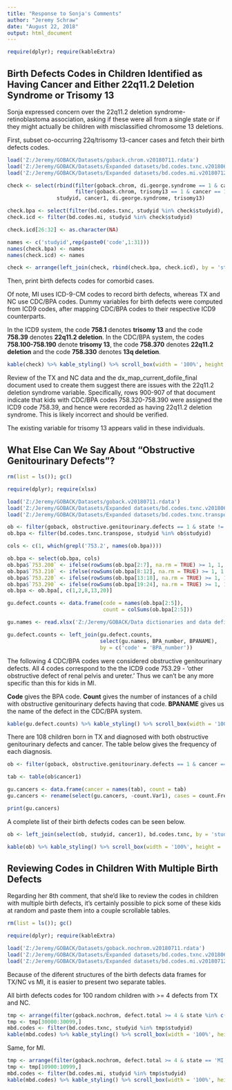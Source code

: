 ```yaml
---
title: "Response to Sonja's Comments"
author: "Jeremy Schraw"
date: "August 22, 2018"
output: html_document
---
```


```r
require(dplyr); require(kableExtra)
```


## Birth Defects Codes in Children Identified as Having Cancer and Either 22q11.2 Deletion Syndrome or Trisomy 13

Sonja expressed concern over the 22q11.2 deletion syndrome-retinoblastoma association, asking if these were all from a single state
or if they might actually be children with misclassified chromosome 13 deletions.

First, subset co-occurring 22q/trisomy 13-cancer cases and fetch their birth defects codes.


```r

load('Z:/Jeremy/GOBACK/Datasets/goback.chrom.v20180711.rdata')
load('Z:/Jeremy/GOBACK/Datasets/Expanded datasets/bd.codes.txnc.v20180606.rdata')
load('Z:/Jeremy/GOBACK/Datasets/Expanded datasets/bd.codes.mi.v20180712.rdata')

check <- select(rbind(filter(goback.chrom, di.george.syndrome == 1 & cancer == 1 & state != 'AR'),
                      filter(goback.chrom, trisomy13 == 1 & cancer == 1 & state != 'AR')),
                studyid, cancer1, di.george.syndrome, trisomy13)

check.bpa <- select(filter(bd.codes.txnc, studyid %in% check$studyid), 1:32)
check.icd <- filter(bd.codes.mi, studyid %in% check$studyid)

check.icd[26:32] <- as.character(NA)

names <- c('studyid',rep(paste0('code',1:31)))
names(check.bpa) <- names 
names(check.icd) <- names

check <- arrange(left_join(check, rbind(check.bpa, check.icd), by = 'studyid'), studyid)
```


Then, print birth defects codes for comorbid cases.

Of note, MI uses ICD-9-CM codes to record birth defects, whereas TX and NC use CDC/BPA codes.
Dummy variables for birth defects were computed from ICD9 codes, after mapping CDC/BPA codes
to their respective ICD9 counterparts. 

In the ICD9 system, the code **758.1** denotes **trisomy 13** and the code **758.39** denotes **22q11.2 deletion**.
In the CDC/BPA system, the codes **758.100-758.190** denote **trisomy 13**, the code **758.370** denotes **22q11.2 deletion** and
the code **758.330** denotes **13q deletion**.


```r
kable(check) %>% kable_styling() %>% scroll_box(width = '100%', height = '400px')
```


Review of the TX and NC data and the dx_map_current_dofile_final document used to create them suggest there are issues with
the 22q11.2 deletion syndrome variable. Specifically, rows 900-907 of that document indicate that kids with CDC/BPA codes 
758.320-758.390 were assigned the ICD9 code 758.39, and hence were recorded as having 22q11.2 deletion syndrome. This is likely incorrect
and should be verified.

The existing variable for trisomy 13 appears valid in these individuals.

## What Else Can We Say About "Obstructive Genitourinary Defects"?


```r
rm(list = ls()); gc()
```

```r
require(dplyr); require(xlsx)

load('Z:/Jeremy/GOBACK/Datasets/goback.v20180711.rdata')
load('Z:/Jeremy/GOBACK/Datasets/Expanded datasets/bd.codes.txnc.v20180606.rdata')
load('Z:/Jeremy/GOBACK/Datasets/Expanded datasets/bd.codes.txnc.transpose.v20180614.rdata')

ob <- filter(goback, obstructive.genitourinary.defects == 1 & state != 'AR')
ob.bpa <- filter(bd.codes.txnc.transpose, studyid %in% ob$studyid)

cols <- c(1, which(grepl('753.2', names(ob.bpa))))

ob.bpa <- select(ob.bpa, cols)
ob.bpa$`753.200` <- ifelse(rowSums(ob.bpa[2:7], na.rm = TRUE) >= 1, 1, 0)
ob.bpa$`753.210` <- ifelse(rowSums(ob.bpa[8:12], na.rm = TRUE) >= 1, 1, 0)
ob.bpa$`753.220` <- ifelse(rowSums(ob.bpa[13:18], na.rm = TRUE) >= 1, 1, 0)
ob.bpa$`753.290` <- ifelse(rowSums(ob.bpa[19:24], na.rm = TRUE) >= 1, 1, 0)
ob.bpa <- ob.bpa[, c(1,2,8,13,20)]

gu.defect.counts <- data.frame(code = names(ob.bpa[2:5]),
                               count = colSums(ob.bpa[2:5]))

gu.names <- read.xlsx('Z:/Jeremy/GOBACK/Data dictionaries and data definitions/dxmap_current.xlsx', sheetName = 'Current')

gu.defect.counts <- left_join(gu.defect.counts, 
                              select(gu.names, BPA_number, BPANAME), 
                              by = c('code' = 'BPA_number'))

```


The following 4 CDC/BPA codes were considered obstructive genitourinary defects.
All 4 codes correspond to the the ICD9 code 753.29 - 'other obstructive defect of renal pelvis and ureter.'
Thus we can't be any more specific than this for kids in MI.

**Code** gives the BPA code. 
**Count** gives the number of instances of a child with obstructive genitourinary defects having that code. 
**BPANAME** gives us the name of the defect in the CDC/BPA system.


```r
kable(gu.defect.counts) %>% kable_styling() %>% scroll_box(width = '100%')
```


There are 108 children born in TX and diagnosed with both obstructive genitourinary defects and cancer.
The table below gives the frequency of each diagnosis.


```r

ob <- filter(goback, obstructive.genitourinary.defects == 1 & cancer == 1 & state == 'TX')

tab <- table(ob$cancer1)

gu.cancers <- data.frame(cancer = names(tab), count = tab)
gu.cancers <- rename(select(gu.cancers, -count.Var1), cases = count.Freq)

print(gu.cancers)
```


A complete list of their birth defects codes can be seen below.


```r

ob <- left_join(select(ob, studyid, cancer1), bd.codes.txnc, by = 'studyid')

kable(ob) %>% kable_styling() %>% scroll_box(width = '100%', height = '400px')

```


## Reviewing Codes in Children With Multiple Birth Defects

Regarding her 8th comment, that she'd like to review the codes in children with multiple birth defects, 
it's certainly possible to pick some of these kids at random and paste them into a couple scrollable tables.


```r
rm(list = ls()); gc()
```

```r
require(dplyr); require(kableExtra)
```

```r
load('Z:/Jeremy/GOBACK/Datasets/goback.nochrom.v20180711.rdata')
load('Z:/Jeremy/GOBACK/Datasets/Expanded datasets/bd.codes.txnc.v20180606.rdata')
load('Z:/Jeremy/GOBACK/Datasets/Expanded datasets/bd.codes.mi.v20180712.rdata')
```


Because of the diferent structures of the birth defects data frames for TX/NC vs MI, it is easier to present two separate tables.

All birth defects codes for 100 random children with >= 4 defects from TX and NC.


```r
tmp <- arrange(filter(goback.nochrom, defect.total >= 4 & state %in% c('TX','NC')), runif)
tmp <- tmp[30000:30099,]
mbd.codes <- filter(bd.codes.txnc, studyid %in% tmp$studyid)
kable(mbd.codes) %>% kable_styling() %>% scroll_box(width = '100%', height = '400px')
```


Same, for MI.


```r
tmp <- arrange(filter(goback.nochrom, defect.total >= 4 & state == 'MI', runif))
tmp <- tmp[10900:10999,]
mbd.codes <- filter(bd.codes.mi, studyid %in% tmp$studyid)
kable(mbd.codes) %>% kable_styling() %>% scroll_box(width = '100%', height = '400px')
```
